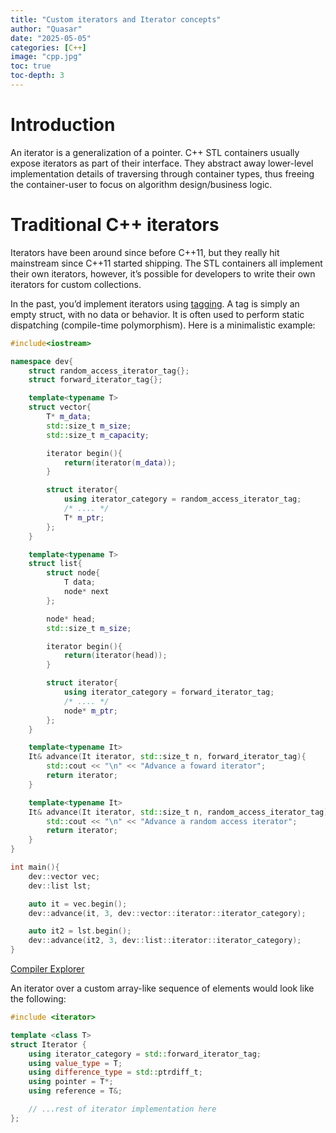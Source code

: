 ```yaml
---
title: "Custom iterators and Iterator concepts"
author: "Quasar"
date: "2025-05-05"
categories: [C++]      
image: "cpp.jpg"
toc: true
toc-depth: 3
---
```


# Introduction

An iterator is a generalization of a pointer. C++ STL containers usually expose iterators as part of their interface. They abstract away lower-level implementation details of traversing through container types, thus freeing the container-user to focus on algorithm design/business logic.

# Traditional C++ iterators

Iterators have been around since before C++11, but they really hit mainstream since C++11 started shipping. The STL containers all implement their own iterators, however, it's possible for developers to write their own iterators for custom collections.

In the past, you'd implement iterators using [tagging](https://en.cppreference.com/w/cpp/iterator/iterator_tags). A tag is simply an empty struct, with no data or behavior. It is often used to perform static dispatching (compile-time polymorphism). Here is a minimalistic example:

```cpp
#include<iostream>

namespace dev{
    struct random_access_iterator_tag{};
    struct forward_iterator_tag{};

    template<typename T>
    struct vector{
        T* m_data;
        std::size_t m_size;
        std::size_t m_capacity;

        iterator begin(){
            return(iterator(m_data));
        }

        struct iterator{
            using iterator_category = random_access_iterator_tag;
            /* .... */
            T* m_ptr;
        };
    }

    template<typename T>
    struct list{
        struct node{
            T data;
            node* next
        };

        node* head;
        std::size_t m_size;

        iterator begin(){
            return(iterator(head));
        }

        struct iterator{
            using iterator_category = forward_iterator_tag;
            /* .... */
            node* m_ptr;
        };
    }

    template<typename It>
    It& advance(It iterator, std::size_t n, forward_iterator_tag){
        std::cout << "\n" << "Advance a foward iterator";
        return iterator;
    }

    template<typename It>
    It& advance(It iterator, std::size_t n, random_access_iterator_tag){
        std::cout << "\n" << "Advance a random access iterator";
        return iterator;
    }
}

int main(){
    dev::vector vec;
    dev::list lst;

    auto it = vec.begin();
    dev::advance(it, 3, dev::vector::iterator::iterator_category);

    auto it2 = lst.begin();
    dev::advance(it2, 3, dev::list::iterator::iterator_category);
}
```
[Compiler Explorer](https://godbolt.org/z/q7YGG8oj5)

An iterator over a custom array-like sequence of elements would look like the following:

```cpp
#include <iterator>

template <class T>
struct Iterator {
    using iterator_category = std::forward_iterator_tag;
    using value_type = T;
    using difference_type = std::ptrdiff_t;
    using pointer = T*;
    using reference = T&;

    // ...rest of iterator implementation here
};
```

